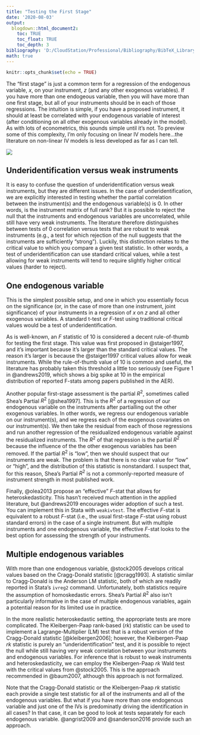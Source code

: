 ```yaml
---
title: "Testing the First Stage"
date: '2020-08-03'
output: 
  blogdown::html_document2:
    toc: TRUE
    toc_float: TRUE
    toc_depth: 3
bibliography: 'D:/CloudStation/Professional/Bibliography/BibTeX_Library.bib'
math: true
---
```


```r
knitr::opts_chunk$set(echo = TRUE)
```

The "first stage" is just a common term for a regression of the endogenous variable, $x$, on your instrument, $z$ (and any other exogenous variables). If you have more than one endogeous variable, then you will have more than one first stage, but all of your instruments should be in each of those regressions. The intuition is simple, if you have a proposed instrument, it should at least be correlated with your endogenous variable of interest (after conditioning on all other exogenous variables already in the model). As with lots of econometrics, this sounds simple until it's not. To preview some of this complexity, I'm only focusing on linear IV models here...the literature on non-linear IV models is less developed as far as I can tell.

![](https://media.giphy.com/media/14xS2Ey9TXH0Gs/giphy.gif)


## Underidentification versus weak instruments
It is easy to confuse the question of underidentification versus weak instruments, but they are different issues. In the case of underidentification, we are explicitly interested in testing whether the partial correlation between the instrument(s) and the endogenous variable(s) is 0. In other words, is the instrument matrix of full rank? But it is possible to reject the null that the instruments and endogenous variables are uncorrelated, while still have very weak instruments. The literature therefore distinguishes between tests of 0 correlation versus tests that are robust to weak instruments (e.g., a test for which rejection of the null suggests that the instruments are sufficiently "strong"). Luckily, this distinction relates to the critical value to which you compare a given test statistic. In other words, a test of underidentification can use standard critical values, while a test allowing for weak instruments will tend to require slightly higher critical values (harder to reject).

## One endogenous variable
This is the simplest possible setup, and one in which you essentially focus on the significance (or, in the case of more than one instrument, joint significance) of your instruments in a regression of $x$ on $z$ and all other exogenous variables. A standard t-test or $F$-test using traditional critical values would be a test of underidentification.

As is well-known, an $F$ statistic of 10 is considered a decent rule-of-thumb for testing the first stage. This value was first proposed in @staiger1997, and it's important because it's larger than the standard critical values. The reason it's larger is because the @staiger1997 critical values allow for weak instruments. While the rule-of-thumb value of 10 is common and useful, the literature has probably taken this threshold a little too seriously (see Figure 1 in @andrews2019, which shows a big spike at 10 in the empirical distribution of reported F-stats among papers published in the AER). 

Another popular first-stage assessment is the partial $R^{2}$, sometimes called Shea's Partial $R^{2}$ [@shea1997]. This is the $R^{2}$ of a regression of our endogenous variable on the instruments after partialling out the other exogenous variables. In other words, we regress our endogenous variable on our instrument(s), and we regress each of the exogenous covariates on our instrument(s). We then take the residual from each of those regressions and run another regression of the residualized endogenous variable against the residualized instruments. The $R^{2}$ of that regression is the partial $R^{2}$ because the influence of the the other exogenous variables has been removed. If the partial $R^{2}$ is "low", then we should suspect that our instruments are weak. The problem is that there is no clear value for "low" or "high", and the distribution of this statistic is nonstandard. I suspect that, for this reason, Shea's Partial $R^{2}$ is not a commonly-reported measure of instrument strength in most published work.

Finally, @olea2013 propose an "effective" $F$-stat that allows for heteroskedasticity. This hasn't received much attention in the applied literature, but @andrews2019 encourages wider adoption of such a test. You can implement this in Stata with `weakivtest`. The effective $F$-stat is equivalent to a robust $F$-stat (i.e., the usual first-stage $F$-stat using robust standard errors) in the case of a single instrument. But with multiple instruments and one endogenous variable, the effective $F$-stat looks to the best option for assessing the strength of your instruments.


## Multiple endogenous variables
With more than one endogenous variable, @stock2005 develops critical values based on the Cragg-Donald statistic [@cragg1993]. A statistic similar to Cragg-Donald is the Anderson LM statistic, both of which are readily reported in Stata's `ivreg2` command. Unfortunately, both statistics require the assumption of homoskedastic errors. Shea's Partial $R^{2}$ also isn't particularly informative in the case of multiple endogenous variables, again a potential reason for its limited use in practice.

In the more realistic heteroskedastic setting, the appropriate tests are more complicated. The Kleibergen-Paap rank-based (*rk*) statistic can be used to implement a Lagrange-Multiplier (LM) test that is a robust version of the Cragg-Donald statistic [@kleibergen2006]; however, the Kleibergen-Paap *rk* statistic is purely an "underidentification" test, and it is possible to reject the null while still having very weak correlation between your instruments and endogenous variables. For inference that is robust to weak instruments and heteroskedasticity, we can employ the Kleibergen-Paap *rk* Wald test with the critical values from @stock2005. This is the approach recommended in @baum2007, although this approach is not formalized.

Note that the Cragg-Donald statistic or the Kleibergen-Paap *rk* statistic each provide a single test statistic for all of the instruments and all of the endogenous variables. But what if you have more than one endogenous variable and just one of the IVs is predominatly driving the identification in all cases? In that case, it can be good to look at tests separately for each endogenous variable. @angrist2009 and @sanderson2016 provide such an approach.
